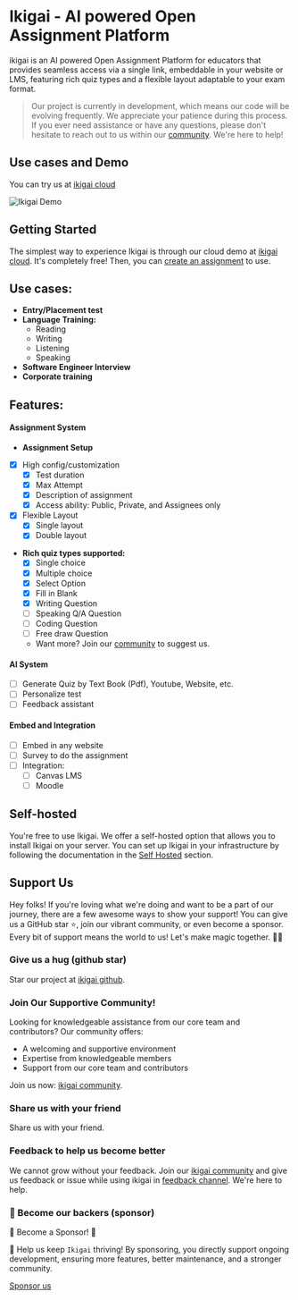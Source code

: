 # Ikigai - AI powered Open Assignment Platform

ikigai is an AI powered Open Assignment Platform for educators that provides seamless access via a single link, embeddable in your website or LMS, featuring rich quiz types and a flexible layout adaptable to your exam format.

> Our project is currently in development, which means our code will be evolving frequently. We appreciate your patience during this process.
> If you ever need assistance or have any questions, please don't hesitate to reach out to us within our [community](https://discord.gg/XuYWkn6kUS). We're here to help!

## Use cases and Demo

You can try us at [ikigai cloud](https://cloud.ikigai.li)

![Ikigai Demo](https://raw.githubusercontent.com/ikigai-hq/ikigai/master/assets/demo.png)

## Getting Started

The simplest way to experience Ikigai is through our cloud demo at [ikigai cloud](https://cloud.ikigai.li).
It's completely free!
Then, you can [create an assignment](/assignment_docs/new_assignment) to use.

## Use cases:

- **Entry/Placement test**
- **Language Training:**
  - Reading
  - Writing
  - Listening
  - Speaking
- **Software Engineer Interview**
- **Corporate training**

## Features:
#### Assignment System

- **Assignment Setup**
- [x] High config/customization
  - [x] Test duration
  - [x] Max Attempt
  - [x] Description of assignment
  - [x] Access ability: Public, Private, and Assignees only
- [x] Flexible Layout
  - [x] Single layout
  - [x] Double layout

- **Rich quiz types supported:**
  - [x] Single choice
  - [x] Multiple choice
  - [x] Select Option
  - [x] Fill in Blank
  - [x] Writing Question
  - [ ] Speaking Q/A Question
  - [ ] Coding Question
  - [ ] Free draw Question
  - Want more? Join our [community](https://discord.gg/XuYWkn6kUS) to suggest us.

#### AI System

- [ ] Generate Quiz by Text Book (Pdf), Youtube, Website, etc.
- [ ] Personalize test
- [ ] Feedback assistant

#### Embed and Integration

- [ ] Embed in any website
- [ ] Survey to do the assignment
- [ ] Integration:
  - [ ] Canvas LMS
  - [ ] Moodle

## Self-hosted

You're free to use Ikigai. We offer a self-hosted option that allows you to install Ikigai on your server.
You can set up Ikigai in your infrastructure by following the documentation in the [Self Hosted](/self-hosted) section.

## Support Us

Hey folks! If you're loving what we're doing and want to be a part of our journey, there are a few awesome ways to show your support!
You can give us a GitHub star ⭐️, join our vibrant community, or even become a sponsor.
Every bit of support means the world to us! Let's make magic together. 🚀💫

### Give us a hug (github star)

Star our project at [ikigai github](https://github.com/ikigai-hq/ikigai).

### Join Our Supportive Community!

Looking for knowledgeable assistance from our core team and contributors? Our community offers:

- A welcoming and supportive environment
- Expertise from knowledgeable members
- Support from our core team and contributors

Join us now: [ikigai community](https://discord.gg/XuYWkn6kUS).

### Share us with your friend

Share us with your friend.

### Feedback to help us become better

We cannot grow without your feedback.
Join our [ikigai community](https://discord.gg/XuYWkn6kUS) and give us feedback or issue while using ikigai in [feedback channel](https://discord.com/channels/1200697748601704540/1243779487473336380).
We're here to help.

### 🚀 Become our backers (sponsor)

🌟 Become a Sponsor! 🌟

🚀 Help us keep `Ikigai` thriving! By sponsoring, you directly support ongoing development, ensuring more features, better maintenance, and a stronger community.

[Sponsor us](https://github.com/sponsors/ikigai-hq)

